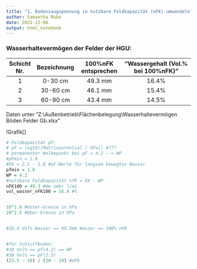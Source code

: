 ```yaml
---
title: "1. Bodensaugspannung in nutzbare Feldkapazität (nFK) umwandeln"
author: Samantha Rubo
date: 2021-12-08
output: html_notebook
---
```



### Wasserhaltevermögen der Felder der HGU:
|Schicht Nr.|Bezeichnung|100%nFK entsprechen|"Wassergehalt (Vol.% bei 100%nFK)"|
|:---------:|:---------:|:-----------------:|:--------------------------------:|
|   1       |	0-30 cm	|       49.3 mm     |	            16.4%              |
|   2       |  30-60 cm |       46.1 mm     |	            15.4%              |
|   3       |  60-90 cm |       43.4 mm     |               14.5%              |

Daten unter "Z:\\Außenbetrieb\\Flächenbelegung\\Wasserhaltevermögen Böden Felder Gb.xlsx"

!Grafik[]
```r
# Feldkapazität pF:
# pF = log10(|Matrixpotential / hPa|) #???
# permanenter Welkepunkt bei pF = 4.2 --> WP
#pFmin = 1.8
#FK = 2.5 - 1.8 #pF-Werte für langsam bewegtes Wasser
pfmin = 1.8
WP = 4.2
#nutzbare Feldkapazität nfK = FK - WP
nFK100 = 49.3 #mm oder l/m2
vol_wasser_nFK100 = 16.4 #% 


10^1.8 #Unter-Grenze in hPa
10^2.5 #Ober-Grenze in hPa


#16.4 Vol% Wasser == 49.3mm Wasser == 100% nFK


#für Schluffboden:
#10 Vol% == pf(4.2) == WP 
#30 Vol% == pF(2.5)
(23.5 - 10) / (30 - 10) #nFK

```


